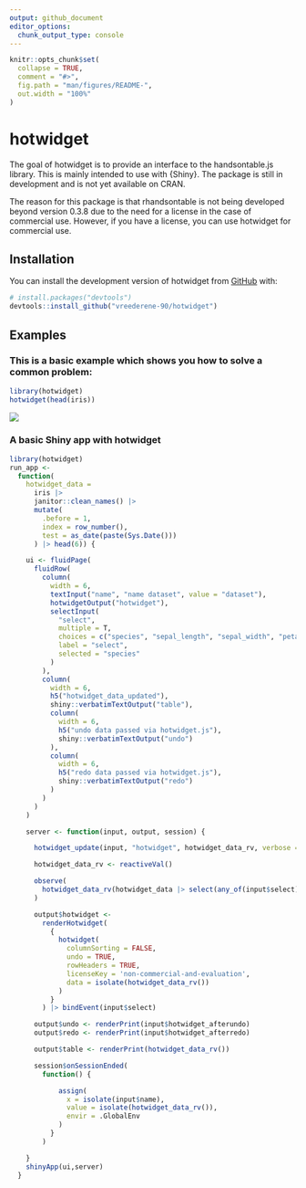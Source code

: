```yaml
---
output: github_document
editor_options: 
  chunk_output_type: console
---
```


<!-- README.md is generated from README.Rmd. Please edit that file -->

```r
knitr::opts_chunk$set(
  collapse = TRUE,
  comment = "#>",
  fig.path = "man/figures/README-",
  out.width = "100%"
)
```

# hotwidget

<!-- badges: start -->
<!-- badges: end -->

The goal of hotwidget is to provide an interface to the handsontable.js library. This is mainly intended to use with {Shiny}.
The package is still in development and is not yet available on CRAN.

The reason for this package is that rhandsontable is not being developed beyond version 0.3.8 due to the need for a license in the case of commercial use. 
However, if you have a license, you can use hotwidget for commercial use.

## Installation

You can install the development version of hotwidget from [GitHub](https://github.com/) with:

``` r
# install.packages("devtools")
devtools::install_github("vreederene-90/hotwidget")
```

## Examples

### This is a basic example which shows you how to solve a common problem:

```r
library(hotwidget)
hotwidget(head(iris))
```
![](man/figures/example.png)

### A basic Shiny app with hotwidget
```r
library(hotwidget)
run_app <-
  function(
    hotwidget_data =
      iris |>
      janitor::clean_names() |>
      mutate(
        .before = 1,
        index = row_number(),
        test = as_date(paste(Sys.Date()))
      ) |> head(6)) {

    ui <- fluidPage(
      fluidRow(
        column(
          width = 6,
          textInput("name", "name dataset", value = "dataset"),
          hotwidgetOutput("hotwidget"),
          selectInput(
            "select",
            multiple = T,
            choices = c("species", "sepal_length", "sepal_width", "petal_length", "petal_width", "index", "test"),
            label = "select",
            selected = "species"
          )
        ),
        column(
          width = 6,
          h5("hotwidget_data_updated"),
          shiny::verbatimTextOutput("table"),
          column(
            width = 6,
            h5("undo data passed via hotwidget.js"),
            shiny::verbatimTextOutput("undo")
          ),
          column(
            width = 6,
            h5("redo data passed via hotwidget.js"),
            shiny::verbatimTextOutput("redo")
          )
        )
      )
    )

    server <- function(input, output, session) {

      hotwidget_update(input, "hotwidget", hotwidget_data_rv, verbose = TRUE)

      hotwidget_data_rv <- reactiveVal()

      observe(
        hotwidget_data_rv(hotwidget_data |> select(any_of(input$select)))
      )

      output$hotwidget <-
        renderHotwidget(
          {
            hotwidget(
              columnSorting = FALSE,
              undo = TRUE,
              rowHeaders = TRUE,
              licenseKey = 'non-commercial-and-evaluation',
              data = isolate(hotwidget_data_rv())
            )
          }
        ) |> bindEvent(input$select)

      output$undo <- renderPrint(input$hotwidget_afterundo)
      output$redo <- renderPrint(input$hotwidget_afterredo)

      output$table <- renderPrint(hotwidget_data_rv())

      session$onSessionEnded(
        function() {

            assign(
              x = isolate(input$name),
              value = isolate(hotwidget_data_rv()),
              envir = .GlobalEnv
            )
          }
        )

    }
    shinyApp(ui,server)
  }

```

